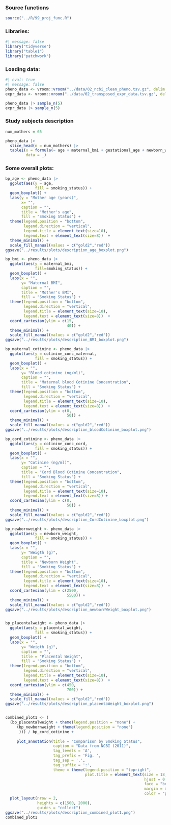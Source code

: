 ### Source functions

```r
source("../R/99_proj_func.R")
```

### Libraries:

```r
#| message: false
library("tidyverse")
library("table1")
library("patchwork")
```

### Loading data:

```r
#| eval: true
#| message: false
pheno_data <- vroom::vroom("../data/02_ncbi_clean_pheno.tsv.gz", delim = "\t")
expr_data <- vroom::vroom("../data/02_transposed_expr_data.tsv.gz", delim = "\t")

pheno_data |> sample_n(5)
expr_data |> sample_n(5)
```

### Study subjects description

```r
num_mothers = 65

pheno_data |>
  slice_head(n = num_mothers) |> 
  table1(x = formula(~ age + maternal_bmi + gestational_age + newborn_weight | smoking_status),
         data = _)

```

### Some overall plots:

```r
bp_age <- pheno_data |>
  ggplot(aes(y = age,
             fill = smoking_status)) +
  geom_boxplot() +
  labs(y = "Mother age (years)",
       x= "",
       caption = "",
       title = "Mother's age",
       fill = "Smoking Status") +
  theme(legend.position = "bottom",
        legend.direction = "vertical",
        legend.title = element_text(size=10),
        legend.text = element_text(size=8))  +
  theme_minimal() + 
  scale_fill_manual(values = c("gold2","red"))
ggsave("../results/plots/description_age_boxplot.png")

bp_bmi <- pheno_data |>
  ggplot(aes(y = maternal_bmi,
             fill=smoking_status)) +
  geom_boxplot() +
  labs(x = "",
       y= "Maternal BMI",
       caption = "",
       title = "Mother's BMI",
       fill = "Smoking Status") +
  theme(legend.position = "bottom",
        legend.direction = "vertical",
        legend.title = element_text(size=10),
        legend.text = element_text(size=8))  +
  coord_cartesian(ylim = c(15,
                           40)) +
  theme_minimal() +
  scale_fill_manual(values = c("gold2","red"))
ggsave("../results/plots/description_BMI_boxplot.png")

bp_maternal_cotinine <- pheno_data |>
  ggplot(aes(y = cotinine_conc_maternal,
             fill = smoking_status)) +
  geom_boxplot() +
  labs(x = "",
       y= "Blood cotinine (ng/ml)",
       caption = "",
       title = "Maternal blood Cotinine Concentration",
       fill = "Smoking Status") +
  theme(legend.position = "bottom",
        legend.direction = "vertical",
        legend.title = element_text(size=10),
        legend.text = element_text(size=8))  +
  coord_cartesian(ylim = c(0,
                           50)) +
  theme_minimal() +
  scale_fill_manual(values = c("gold2","red"))
ggsave("../results/plots/description_bloodCotinine_boxplot.png")

bp_cord_cotinine <- pheno_data |>
  ggplot(aes(y = cotinine_conc_cord,
             fill = smoking_status)) +
  geom_boxplot() +
  labs(x = "",
       y= "Cotinine (ng/ml)",
       caption = "",
       title = "Cord Blood Cotinine Concentration",
       fill = "Smoking Status") +
  theme(legend.position = "bottom",
        legend.direction = "vertical",
        legend.title = element_text(size=10),
        legend.text = element_text(size=8)) +
  coord_cartesian(ylim = c(0,
                           50)) +
  theme_minimal() +
  scale_fill_manual(values = c("gold2","red"))
ggsave("../results/plots/description_CordCotinine_boxplot.png")

bp_newbornweight <- pheno_data |>
  ggplot(aes(y = newborn_weight,
             fill = smoking_status)) +
  geom_boxplot() +
  labs(x = "",
       y= "Weigth (g)",
       caption = "",
       title = "Newborn Weight",
       fill = "Smoking Status") +
  theme(legend.position = "bottom",
        legend.direction = "vertical",
        legend.title = element_text(size=10),
        legend.text = element_text(size=8))  +
  coord_cartesian(ylim = c(2500,
                           5500)) +
  theme_minimal() +
  scale_fill_manual(values = c("gold2","red"))
ggsave("../results/plots/description_newbornWeight_boxplot.png")


bp_placentalweight <- pheno_data |>
  ggplot(aes(y = placental_weight,
             fill = smoking_status)) +
  geom_boxplot() +
  labs(x = "",
       y= "Weigth (g)",
       caption = "",
       title = "Placental Weight",
       fill = "Smoking Status") +
  theme(legend.position = "bottom",
        legend.direction = "vertical",
        legend.title = element_text(size=10),
        legend.text = element_text(size=8))  +
  coord_cartesian(ylim = c(450,
                           700)) +
  theme_minimal() +
  scale_fill_manual(values = c("gold2","red"))
ggsave("../results/plots/description_placentaWeight_boxplot.png")


combined_plot1 <- (
  (bp_placentalweight + theme(legend.position = "none") + 
     (bp_newbornweight + theme(legend.position = "none")
      ))) / bp_cord_cotinine + 
     
     plot_annotation(title = "Comparison by Smoking Status",
                     caption = "Data from NCBI (2011)",
                     tag_levels = 'A',
                     tag_prefix = 'Fig. ',
                     tag_sep = '.', 
                     tag_suffix = ':',
                     theme = theme(legend.position = "topright",
                                   plot.title = element_text(size = 18,
                                                             hjust = 0.5, 
                                                             face = "bold", 
                                                             margin = margin(10,-10,10,10),
                                                             color = "purple4"))) +
  plot_layout(nrow = 2, 
              heights = c(1500, 2000),
              guides = "collect")
ggsave("../results/plots/description_combined_plot1.png")
combined_plot1


```
